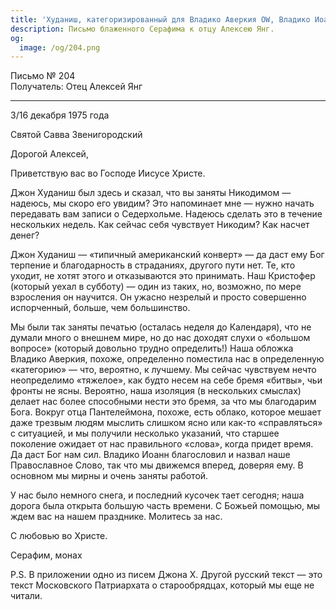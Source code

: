 ```yaml
---
title: 'Худаниш, категоризированный для Владико Аверкия OW, Владико Иоанн'
description: Письмо блаженного Серафима к отцу Алексею Янг.
og:
  image: /og/204.png
---
```


<div style={{textAlign:'right', fontFamily:'monospace'}}>Письмо № 204</div>
<div style={{textAlign:'left', fontFamily:'monospace'}}>Получатель: Отец Алексей Янг</div>

---

3/16 декабря 1975 года

Святой Савва Звенигородский

Дорогой Алексей,

Приветствую вас во Господе Иисусе Христе.

Джон Худаниш был здесь и сказал, что вы заняты Никодимом — надеюсь, мы скоро его увидим? Это напоминает мне — нужно начать передавать вам записи о Седерхольме. Надеюсь сделать это в течение нескольких недель. Как сейчас себя чувствует Никодим? Как насчет денег?

Джон Худаниш — «типичный американский конверт» — да даст ему Бог терпение и благодарность в страданиях, другого пути нет. Те, кто уходит, не хотят этого и отказываются это принимать. Наш Кристофер (который уехал в субботу) — один из таких, но, возможно, по мере взросления он научится. Он ужасно незрелый и просто совершенно испорченный, больше, чем большинство.

Мы были так заняты печатью (осталась неделя до Календаря), что не думали много о внешнем мире, но до нас доходят слухи о «большом вопросе» (который довольно трудно определить!) Наша обложка Владико Аверкия, похоже, определенно поместила нас в определенную «категорию» — что, вероятно, к лучшему. Мы сейчас чувствуем нечто неопределимо «тяжелое», как будто несем на себе бремя «битвы», чьи фронты не ясны. Вероятно, наша изоляция (в нескольких смыслах) делает нас более способными нести это бремя, за что мы благодарим Бога. Вокруг отца Пантелеймона, похоже, есть облако, которое мешает даже трезвым людям мыслить слишком ясно или как-то «справляться» с ситуацией, и мы получили несколько указаний, что старшее поколение ожидает от нас правильного «слова», когда придет время. Да даст Бог нам сил. Владико Иоанн благословил и назвал наше Православное Слово, так что мы движемся вперед, доверяя ему. В основном мы мирны и очень заняты работой.

У нас было немного снега, и последний кусочек тает сегодня; наша дорога была открыта большую часть времени. С Божьей помощью, мы ждем вас на нашем празднике. Молитесь за нас.

С любовью во Христе.

Серафим, монах

P.S. В приложении одно из писем Джона Х. Другой русский текст — это текст Московского Патриархата о старообрядцах, который мы еще не читали.
